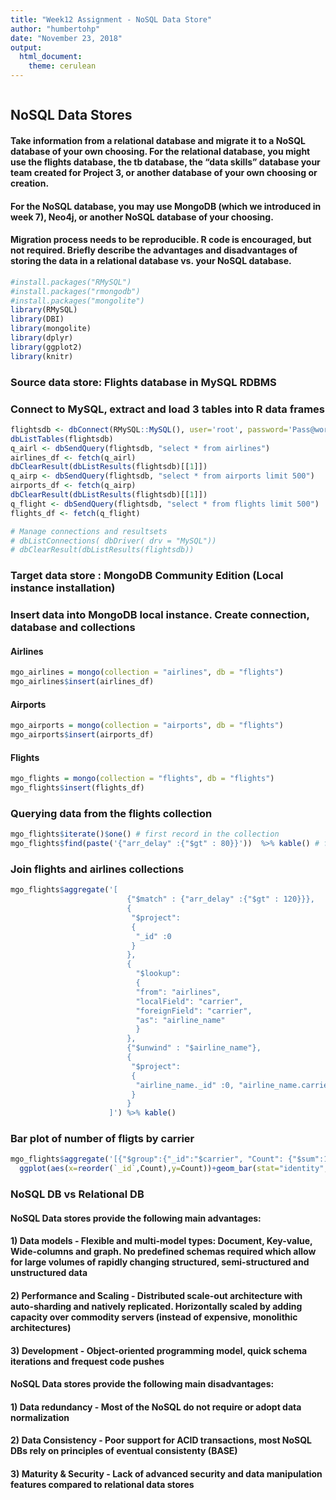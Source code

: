 ---
title: "Week12 Assignment - NoSQL Data Store"
author: "humbertohp"
date: "November 23, 2018"
output:
  html_document:
    theme: cerulean
---

```{r, echo=TRUE}

```
## NoSQL Data Stores
#### Take information from a relational database and migrate it to a NoSQL database of your own choosing. For the relational database, you might use the flights database, the tb database, the "data skills" database your team created for Project 3, or another database of your own choosing or creation.
#### For the NoSQL database, you may use MongoDB (which we introduced in week 7), Neo4j, or another NoSQL database of your choosing.
#### Migration process needs to be reproducible.  R code is encouraged, but not required.  Briefly describe the advantages and disadvantages of storing the data in a relational database vs. your NoSQL database.

```{r, echo=TRUE}
#install.packages("RMySQL")
#install.packages("rmongodb")
#install.packages("mongolite")
library(RMySQL)
library(DBI)
library(mongolite)
library(dplyr)
library(ggplot2)
library(knitr)
```

### Source data store: Flights database in MySQL RDBMS

### Connect to MySQL, extract and load 3 tables into R data frames
```{r, echo=TRUE}
flightsdb <- dbConnect(RMySQL::MySQL(), user='root', password='Pass@word1', dbname='flights', host='localhost')
dbListTables(flightsdb)
q_airl <- dbSendQuery(flightsdb, "select * from airlines")
airlines_df <- fetch(q_airl)
dbClearResult(dbListResults(flightsdb)[[1]])
q_airp <- dbSendQuery(flightsdb, "select * from airports limit 500")
airports_df <- fetch(q_airp)
dbClearResult(dbListResults(flightsdb)[[1]])
q_flight <- dbSendQuery(flightsdb, "select * from flights limit 500")
flights_df <- fetch(q_flight)

# Manage connections and resultsets
# dbListConnections( dbDriver( drv = "MySQL"))
# dbClearResult(dbListResults(flightsdb))
```


### Target data store : MongoDB Community Edition (Local instance installation)

### Insert data into MongoDB local instance. Create connection, database and collections
#### Airlines
```{r, echo=TRUE}
mgo_airlines = mongo(collection = "airlines", db = "flights")
mgo_airlines$insert(airlines_df)
```

#### Airports
```{r, echo=TRUE}
mgo_airports = mongo(collection = "airports", db = "flights")
mgo_airports$insert(airports_df)
```

#### Flights
```{r, echo=TRUE}
mgo_flights = mongo(collection = "flights", db = "flights")
mgo_flights$insert(flights_df)
```


### Querying data from the flights collection
```{r, echo=TRUE}
mgo_flights$iterate()$one() # first record in the collection
mgo_flights$find(paste('{"arr_delay" :{"$gt" : 80}}'))  %>% kable() # flights with an arrival delay > 80mins
```


### Join flights and airlines collections
```{r, echo=TRUE}
mgo_flights$aggregate('[
                          {"$match" : {"arr_delay" :{"$gt" : 120}}},
                          {
                           "$project":
                           {
                            "_id" :0
                           }
                          },
                          {
                            "$lookup":
                            {
                            "from": "airlines",
                            "localField": "carrier",
                            "foreignField": "carrier",
                            "as": "airline_name"
                            }
                          },
                          {"$unwind" : "$airline_name"},
                          {
                           "$project":
                           {
                            "airline_name._id" :0, "airline_name.carrier":0
                           }
                          }
                      ]') %>% kable()
```


### Bar plot of number of fligts by carrier
```{r, echo=TRUE}
mgo_flights$aggregate('[{"$group":{"_id":"$carrier", "Count": {"$sum":1}}}]') %>% arrange(desc(Count))%>% 
  ggplot(aes(x=reorder(`_id`,Count),y=Count))+geom_bar(stat="identity",color='skyblue')+coord_flip()+xlab("Carriers")+ theme_bw()
```


### NoSQL DB vs Relational DB

#### NoSQL Data stores provide the following main advantages:

#### 1) Data models - Flexible and multi-model types: Document, Key-value, Wide-columns and graph. No predefined schemas required which allow for large volumes of rapidly changing structured, semi-structured and unstructured data
#### 2) Performance and Scaling - Distributed scale-out architecture with auto-sharding and natively replicated. Horizontally scaled by adding capacity over commodity servers (instead of expensive, monolithic architectures)
#### 3) Development - Object-oriented programming model, quick schema iterations and frequest code pushes

#### NoSQL Data stores provide the following main disadvantages:

#### 1) Data redundancy - Most of the NoSQL do not require or adopt data normalization
#### 2) Data Consistency - Poor support for ACID transactions, most NoSQL DBs rely on principles of eventual consistenty (BASE)
#### 3) Maturity & Security - Lack of advanced security and data manipulation features compared to relational data stores